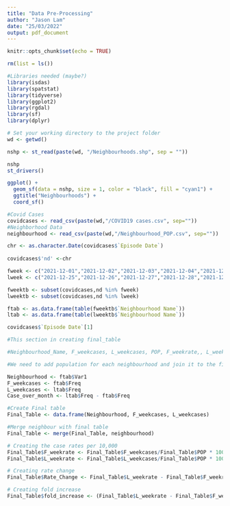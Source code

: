 ```yaml
---
title: "Data Pre-Processing"
author: "Jason Lam"
date: "25/03/2022"
output: pdf_document
---
```


```r
knitr::opts_chunk$set(echo = TRUE)
```

```r
rm(list = ls())
```


```r
#Libraries needed (maybe?)
library(isdas)
library(spatstat)
library(tidyverse)
library(ggplot2)
library(rgdal)
library(sf)
library(dplyr)
```

```r
# Set your working directory to the project folder 
wd <- getwd()

nshp <- st_read(paste(wd, "/Neighbourhoods.shp", sep = ""))

nshp
st_drivers()

ggplot() + 
  geom_sf(data = nshp, size = 1, color = "black", fill = "cyan1") + 
  ggtitle("Neighbourhoods") + 
  coord_sf()


```
```r
#Covid Cases
covidcases <- read_csv(paste(wd,"/COVID19 cases.csv", sep=""))
#Neighborhood Data 
neighbourhood <- read_csv(paste(wd,"/Neighbourhood_POP.csv", sep=""))
```


```r
chr <- as.character.Date(covidcases$`Episode Date`)
              
covidcases$'nd' <-chr 

fweek <- c("2021-12-01","2021-12-02","2021-12-03","2021-12-04","2021-12-05","2021-12-06","2021-12-07")
lweek <- c("2021-12-25","2021-12-26","2021-12-27","2021-12-28","2021-12-29","2021-12-30","2021-12-31")

fweektb <- subset(covidcases,nd %in% fweek)
lweektb <- subset(covidcases,nd %in% lweek)

ftab <- as.data.frame(table(fweektb$`Neighbourhood Name`)) 
ltab <- as.data.frame(table(lweektb$`Neighbourhood Name`)) 
```
```r

covidcases$`Episode Date`[1]
```

```r
#This section in creating final_table 

#Neighbourhood_Name, F_weekcases, L_weekcases, POP, F_weekrate,, L_weekrate, Rate_over_month, Case_over_month

#We need to add population for each neighbourhood and join it to the final table 

Neighbourhood <- ftab$Var1
F_weekcases <- ftab$Freq
L_weekcases <- ltab$Freq
Case_over_month <- ltab$Freq - ftab$Freq

#Create Final table 
Final_Table <- data.frame(Neighbourhood, F_weekcases, L_weekcases)

#Merge neighbour with final table
Final_Table <- merge(Final_Table, neighbourhood)

# Creating the case rates per 10,000  
Final_Table$F_weekrate <- Final_Table$F_weekcases/Final_Table$POP * 10000
Final_Table$L_weekrate <- Final_Table$L_weekcases/Final_Table$POP * 10000

# Creating rate change 
Final_Table$Rate_Change <- Final_Table$L_weekrate - Final_Table$F_weekrate

# Creating fold increase 
Final_Table$fold_increase <- (Final_Table$L_weekrate - Final_Table$F_weekrate) /Final_Table$F_weekrate 
```


